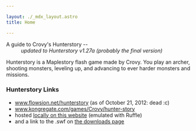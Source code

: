 ---

layout: ./_mdx_layout.astro
title: Home

---

A guide to Crovy's Hunterstory --  
<span style="margin-left: 40px">_updated to Hunterstory v1.27a (probably the final version)_</span>

Hunterstory is a Maplestory flash game made by Crovy. You play an archer, shooting monsters, leveling up, and advancing to ever harder monsters and missions.

### Hunterstory Links

 * www.flowsion.net/hunterstory (as of October 21, 2012: dead :c)
 * www.kongregate.com/games/Crovy/hunter-story
 * hosted [locally on this website](play) (emulated with Ruffle) 
 * and a link to the .swf on [the downloads page](downloads)
